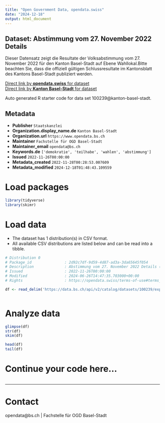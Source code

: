 ```yaml
---
title: "Open Government Data, opendata.swiss"
date: "2024-12-18"
output: html_document
---
```


## Dataset: Abstimmung vom 27. November 2022 Details

Dieser Datensatz zeigt die Resultate der Volksabstimmung vom 27. November 2022 für den Kanton Basel-Stadt auf Ebene Wahllokal.Bitte beachten Sie, dass die offiziell gültigen Schlussresultate im Kantonsblatt des Kantons Basel-Stadt publiziert werden. 

[Direct link by **opendata.swiss** for dataset](https://opendata.swiss/de/dataset/abstimmung-vom-27-november-2022-details)<br>
[Direct link by **Kanton Basel-Stadt** for dataset](https://data.bs.ch/explore/dataset/100239/)

Auto generated R starter code for data set 100239@kanton-basel-stadt.

## Metadata

- **Publisher** `Staatskanzlei`
- **Organization.display_name.de** `Kanton Basel-Stadt`
- **Organization.url** `https://www.opendata.bs.ch`
- **Maintainer** `Fachstelle für OGD Basel-Stadt`
- **Maintainer_email** `opendata@bs.ch`
- **Keywords.de** `['demokratie', 'teilhabe', 'wahlen', 'abstimmung']`
- **Issued** `2022-11-26T00:00:00`
- **Metadata_created** `2022-11-28T00:28:53.007609`
- **Metadata_modified** `2024-12-18T01:48:43.109559`


# Load packages

```r

library(tidyverse)
library(skimr)

```

# Load data

-   The dataset has 1 distribution(s) in CSV format.
-   All available CSV distributions are listed below and can be read into a tibble.

```r

# Distribution 0
# Package_id               : 2d92c7df-9d59-4d87-ad3a-3da65645f054
# Description              : Abstimmung vom 27. November 2022 Details (csv)
# Issued                   : 2022-11-26T00:00:00
# Modified                 : 2024-06-26T14:47:35.703000+00:00
# Rights                   : https://opendata.swiss/terms-of-use#terms_by

df <- read_delim('https://data.bs.ch/api/v2/catalog/datasets/100239/exports/csv?use_labels=true')



```

# Analyze data

```r

glimpse(df)
str(df)
skim(df)

head(df)
tail(df)

```

# Continue your code here...

```r

```

------------------------------------------------------------------------

# Contact

opendata@bs.ch | Fachstelle für OGD Basel-Stadt

